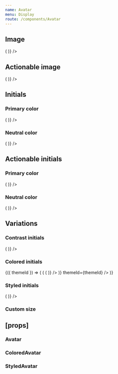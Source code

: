 ```yaml
---
name: Avatar
menu: Display
route: /components/Avatar
---
```



<PageTitle src="components/Avatar" title="Avatar" />

## Image

<Playground>
  <ThemeWrapper>
    <Flex wrap alignItems="center" direction="row">
      <Looper
        list={['xsmall', 'small', 'medium', 'large', 'xlarge', 'xxlarge', 'xxxlarge']}
        render={size => (
          <Rhythm key={size} m={2}>
            <Avatar imgSrc="/public/images/avatar.jpg" initials="EC" size={size} />
          </Rhythm>
        )}
      />
    </Flex>
  </ThemeWrapper>
</Playground>

## Actionable image

<Playground>
  <ThemeWrapper>
    <Flex wrap alignItems="center" direction="row">
      <Looper
        list={['xsmall', 'small', 'medium', 'large', 'xlarge', 'xxlarge', 'xxxlarge']}
        render={size => (
          <Rhythm key={size} m={2}>
            <Avatar actionable imgSrc="/public/images/avatar.jpg" initials="EC" size={size} />
          </Rhythm>
        )}
      />
    </Flex>
  </ThemeWrapper>
</Playground>

## Initials

<Playground>
  <ThemeWrapper>
    <Flex direction="column">
      <div>
        <h3>Primary color</h3>
        <Flex wrap alignItems="center" direction="row">
          <Rhythm m={2}>
            <Looper
              list={['xsmall', 'small', 'medium', 'large', 'xlarge', 'xxlarge', 'xxxlarge']}
              render={size => (
                <Rhythm key={size} m={2}>
                  <Avatar color="primary" initials="EC" size={size} />
                </Rhythm>
              )}
            />
          </Rhythm>
        </Flex>
      </div>
      <div>
        <h3>Neutral color</h3>
        <Flex wrap alignItems="center" direction="row">
          <Rhythm m={2}>
            <Looper
              list={['xsmall', 'small', 'medium', 'large', 'xlarge', 'xxlarge', 'xxxlarge']}
              render={size => (
                <Rhythm key={size} m={2}>
                  <Avatar color="neutral" initials="EC" size={size} />
                </Rhythm>
              )}
            />
          </Rhythm>
        </Flex>
      </div>
    </Flex>
  </ThemeWrapper>
</Playground>

## Actionable initials

<Playground>
  <ThemeWrapper>
    <Flex direction="column">
      <div>
        <h3>Primary color</h3>
        <Flex wrap alignItems="center" direction="row">
          <Looper
            list={['xsmall', 'small', 'medium', 'large', 'xlarge', 'xxlarge', 'xxxlarge']}
            render={size => (
              <Rhythm key={size} m={2}>
                <Avatar actionable color="primary" initials="EC" size={size} />
              </Rhythm>
            )}
          />
        </Flex>
      </div>
      <div>
        <h3>Neutral color</h3>
        <Flex wrap alignItems="center" direction="row">
          <Looper
            list={['xsmall', 'small', 'medium', 'large', 'xlarge', 'xxlarge', 'xxxlarge']}
            render={size => (
              <Rhythm key={size} m={2}>
                <Avatar actionable color="neutral" initials="EC" size={size} />
              </Rhythm>
            )}
          />
        </Flex>
      </div>
    </Flex>
  </ThemeWrapper>
</Playground>

## Variations

### Contrast initials

<Playground>
  <ThemeWrapper contrast>
    <Flex wrap alignItems="center" direction="row">
      <Looper
        list={['xsmall', 'small', 'medium', 'large', 'xlarge', 'xxlarge', 'xxxlarge']}
        render={size => (
          <Rhythm key={size} m={2}>
            <Avatar actionable contrast initials="EC" size={size} />
          </Rhythm>
        )}
      />
    </Flex>
  </ThemeWrapper>
</Playground>

### Colored initials

<Playground>
  <ThemeWrapper withThemeId>
    {({ themeId }) => (
      <Rhythm my={2}>
        <Flex direction="column">
          <ColorLooper
            group="primary"
            render={({ id }) => (
              <Flex wrap alignItems="center" direction="row" key={id}>
                <Looper
                  list={['xsmall', 'small', 'medium', 'large', 'xlarge', 'xxlarge', 'xxxlarge']}
                  render={size => (
                    <Rhythm key={`${id}-${size}`} m={2}>
                      <ColoredAvatar actionable colorId={id} initials="EC" size={size} />
                    </Rhythm>
                  )}
                />
              </Flex>
            )}
            themeId={themeId}
          />
        </Flex>
      </Rhythm>
    )}
  </ThemeWrapper>
</Playground>

### Styled initials

<Playground>
  <ThemeWrapper>
    <Flex wrap alignItems="center" direction="row">
      <Looper
        list={['xsmall', 'small', 'medium', 'large', 'xlarge', 'xxlarge', 'xxxlarge']}
        render={size => (
          <Rhythm key={size} m={2}>
            <StyledAvatar actionable backgroundColor="#556270" initials="EC" size={size} textColor="#fff" />
          </Rhythm>
        )}
      />
    </Flex>
  </ThemeWrapper>
</Playground>

### Custom size

<Playground>
  <ThemeWrapper>
    <StyledAvatar
      actionable
      color="primary"
      initials="EC"
      size="custom"
      style={{ '--avatar-size': '72px', '--avatar-font-size': '24px' }}
    />
  </ThemeWrapper>
</Playground>

## \[props\]

### Avatar

<Props of={Avatar} />

### ColoredAvatar

<Props of={ColoredAvatar} />

### StyledAvatar

<Props of={StyledAvatar} />
